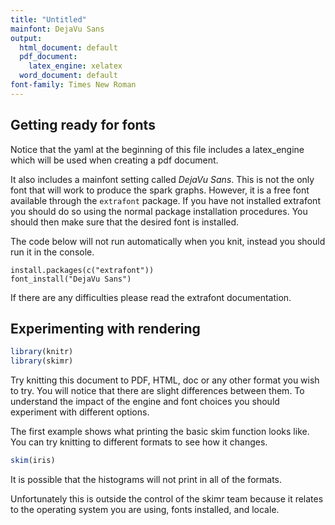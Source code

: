 ```yaml
---
title: "Untitled"
mainfont: DejaVu Sans
output:
  html_document: default
  pdf_document:
    latex_engine: xelatex
  word_document: default
font-family: Times New Roman
---
```


## Getting ready for fonts

Notice that the yaml at the beginning of this file includes a latex_engine which will be used 
when creating a pdf document.

It also includes a mainfont setting called _DejaVu Sans_.  This is not the only font that will 
work to produce the spark graphs. However, it is a free font available through the
`extrafont` package.  If you have not installed extrafont you should do so using the normal
package installation procedures. You should then make sure that the desired font is installed.

The code below will not run automatically when you knit, instead you should run it in the
console. 

```
install.packages(c("extrafont"))
font_install("DejaVu Sans")
```

If there are any difficulties please read the extrafont documentation.

## Experimenting with rendering
 
```r
library(knitr)
library(skimr)

```

Try knitting this document to PDF, HTML, doc or any other format you wish to try. You 
will notice that there are slight differences between them.  To understand the impact
of the engine and font choices you should experiment with different options.

The first example shows what printing the basic skim function looks like. 
You can try knitting to different formats to see how it changes.

```r
skim(iris)
```

It is possible that the histograms will not print in all of the formats.

Unfortunately this is outside the control of the skimr team because 
it relates to the operating system you are using, fonts installed, 
and locale. 

